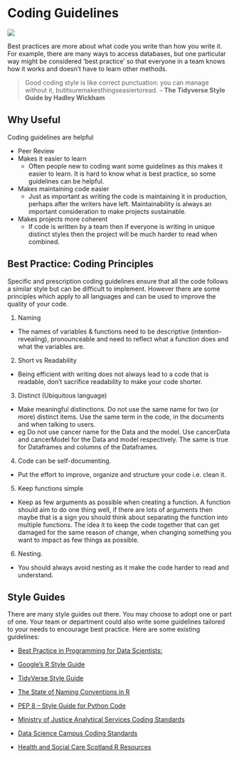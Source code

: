 # Coding Guidelines {#Coding_Guidelines}

![](static/code_review.jpg)

Best practices are more about what code you write than how you write it.
For example, there are many ways to access databases, but one particular way might be considered ‘best practice’
so that everyone in a team knows how it works and doesn't have to learn other methods.

> Good coding style is like correct punctuation: you can manage without it, butitsuremakesthingseasiertoread.
– **The Tidyverse Style Guide by Hadley Wickham**


## Why Useful

Coding guidelines are helpful

* Peer Review
* Makes it easier to learn
  - Often people new to coding want some guidelines as this makes it easier to learn. It is hard to know what is best practice, so some guidelines can be helpful.
* Makes maintaining code easier
  - Just as important as writing the code is maintaining it in production, perhaps after the writers have left.  Maintainability is always an important consideration to make projects sustainable.
* Makes projects more coherent
  - If code is written by a team then if everyone is writing in unique distinct styles then the project
  will be much harder to read when combined.


## Best Practice: Coding Principles

Specific and prescription coding guidelines ensure that all the code follows a similar style but can be difficult to implement. However there are some principles which apply to all languages and can be used to improve the quality of your code.

1. Naming
  -  The names of variables & functions need to be descriptive (intention-revealing), pronounceable and need to reflect what a function does and what the variables are.
2. Short vs Readability
  - Being efficient with writing does not always lead to a code that is readable, don't sacrifice readability to make your code shorter.
3. Distinct (Ubiquitous language)
  - Make meaningful distinctions. Do not use the same name for two (or more) distinct items. Use the same term in the code, in the documents and when talking to users.
  - eg Do not use  cancer name for the Data and the model. Use cancerData and cancerModel for the Data and model respectively. The same is true for Dataframes and columns of the Dataframes.
4. Code can be self-documenting.
  - Put the effort to improve, organize and structure your code i.e. clean it.
5. Keep functions simple
  - Keep as few arguments as possible when creating a function. A function should aim to do one thing well, if there are lots of arguments then maybe that is a sign you should think about separating the function into multiple functions. The idea it to keep the code together that can get damaged for the same reason of change, when changing something you want to impact as few things as possible.  
6. Nesting.
  - You should always avoid nesting as it make the code harder to read and understand.

## Style Guides
There are many style guides out there. You may choose to adopt one or part of one. Your team or department could also write some guidelines tailored to your needs to encourage best practice.
Here are some existing guidelines:

* [Best Practice in Programming for Data Scientists:](https://datasciencecampus.github.io/coffee-and-coding/20190611_clean_code/Best_Practice_in_Programming_for_Data_Scientists_python_and_R.html#2_names)

* [Google’s R Style Guide](https://google.github.io/styleguide/Rguide.xml)

* [TidyVerse Style Guide](https://style.tidyverse.org/)

* [The State of Naming Conventions in R](https://journal.r-project.org/archive/2012-2/RJournal_2012-2_Baaaath.pdf)

* [PEP 8 -- Style Guide for Python Code](https://www.python.org/dev/peps/pep-0008/)

* [Ministry of Justice Analytical Services Coding Standards](https://github.com/moj-analytical-services/our-coding-standards)

* [Data Science Campus Coding Standards](https://datasciencecampus.github.io/coding-standards/)

* [Health and Social Care Scotland R Resources](https://github.com/Health-SocialCare-Scotland/R-Resources/blob/master/PHI%20R%20style%20guide.md)
